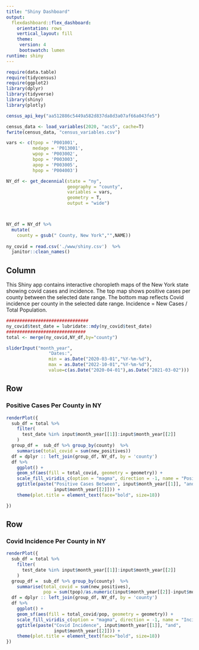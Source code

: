 ```yaml
---
title: "Shiny Dashboard"
output: 
  flexdashboard::flex_dashboard:
    orientation: rows
    vertical_layout: fill
    theme: 
     version: 4
     bootswatch: lumen
runtime: shiny
---
```

```r
require(data.table)
require(tidycensus)
require(ggplot2)
library(dplyr)
library(tidyverse)
library(shiny)
library(plotly)
```



```r

census_api_key("aa512886c5449a582d837da8d3a07af66a043fe5")

census_data <- load_variables(2020, "acs5", cache=T)
fwrite(census_data, "census_variables.csv")

vars <- c(tpop = 'P001001',
          medage = 'P013001',
          wpop = 'P003002',
          bpop = 'P003003',
          apop = 'P003005',
          hpop = 'P004003')

NY_df <- get_decennial(state = "ny", 
                       geography = "county",
                       variables = vars,
                       geometry = T,
                       output = "wide")



NY_df = NY_df %>%
  mutate(
    county = gsub(" County, New York","",NAME))
 
ny_covid = read.csv('./www/shiny.csv')  %>%
  janitor::clean_names()

```

Column {.sidebar}
--------------------------------------------------------------------------------

This Shiny app contains interactive choropleth maps of the New York state showing covid cases and incidence. The top map shows positive cases per county between the selected date range. The bottom map reflects Covid incidence per county in the selected date range. Incidence = New Cases / Total Population.

```r
###############################
ny_covid$test_date = lubridate::mdy(ny_covid$test_date)
##############################
total <- merge(ny_covid,NY_df,by="county")   

sliderInput("month_year",
                "Dates:",
                min = as.Date("2020-03-01","%Y-%m-%d"),
                max = as.Date("2022-10-01","%Y-%m-%d"),
                value=c(as.Date("2020-04-01"),as.Date("2021-03-02")))


```

Row
--------------------------------------------------------------------------------

### Positive Cases Per County in NY
```r

renderPlot({
  sub_df = total %>%
    filter(
      test_date %in% input$month_year[[1]]:input$month_year[[2]]
    )
  group_df =  sub_df %>% group_by(county)  %>%
    summarise(total_covid = sum(new_positives))
  df = dplyr :: left_join(group_df, NY_df, by = 'county')
  df %>%
    ggplot() +
    geom_sf(aes(fill = total_covid, geometry = geometry)) + 
    scale_fill_viridis_c(option = "magma", direction = -1, name = "Positive Cases") +
    ggtitle(paste("Positive Cases Between", input$month_year[[1]], "and",
                  input$month_year[[2]])) +
    theme(plot.title = element_text(face="bold", size=18))

})
```

Row {.tabset .tabset-fade }
--------------------------------------------------------------------------------

### Covid Incidence Per County in NY

```r

renderPlot({
  sub_df = total %>%
    filter(
      test_date %in% input$month_year[[1]]:input$month_year[[2]]
    )
  group_df =  sub_df %>% group_by(county)  %>%
    summarise(total_covid = sum(new_positives),
              pop = sum(tpop)/as.numeric(input$month_year[[2]]-input$month_year[[1]]))
  df = dplyr :: left_join(group_df, NY_df, by = 'county')
  df %>%
    ggplot() +
    geom_sf(aes(fill = total_covid/pop, geometry = geometry)) + 
    scale_fill_viridis_c(option = "magma", direction = -1, name = "Incidence") +
    ggtitle(paste("Covid Incidence", input$month_year[[1]], "and",
                  input$month_year[[2]])) +
    theme(plot.title = element_text(face="bold", size=18))
})


```
